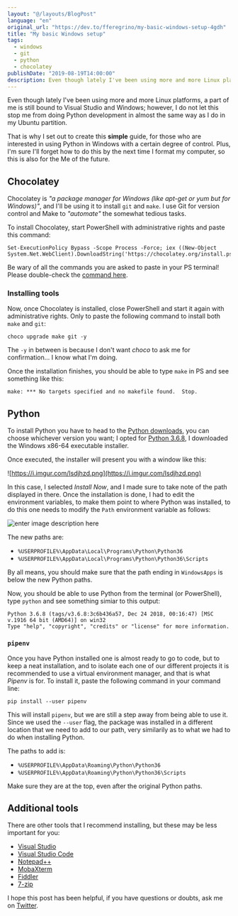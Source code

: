 ```yaml
---
layout: "@/layouts/BlogPost"
language: "en"
original_url: "https://dev.to/fferegrino/my-basic-windows-setup-4gdh"
title: "My basic Windows setup"
tags: 
  - windows
  - git
  - python
  - chocolatey
publishDate: "2019-08-19T14:00:00"
description: Even though lately I've been using more and more Linux platforms, a part of me is still bound to Visual Studio and Windows; however, I do not let this stop me from doing Python development in almost the same way as I do in my Ubuntu partition.
---
```


Even though lately I've been using more and more Linux platforms, a part of me is still bound to Visual Studio and Windows; however, I do not let this stop me from doing Python development in almost the same way as I do in my Ubuntu partition.  

That is why I set out to create this **simple** guide, for those who are interested in using Python in Windows with a certain degree of control. Plus, I'm sure I'll forget how to do this by the next time I format my computer, so this is also for the Me of the future.  

## Chocolatey  
Chocolatey is *"a package manager for Windows (like apt-get or yum but for Windows)"*, and I'll be using it to install `git` and `make`. I use Git for version control and Make to *"automate"* the somewhat tedious tasks.

To install Chocolatey, start PowerShell with administrative rights and paste this command:  
```shell  
Set-ExecutionPolicy Bypass -Scope Process -Force; iex ((New-Object System.Net.WebClient).DownloadString('https://chocolatey.org/install.ps1'))
```
Be wary of all the commands you are asked to paste in your PS terminal! Please double-check the [command here](https://chocolatey.org/docs/installation#install-with-powershellexe).  

### Installing tools  
Now, once Chocolatey is installed, close PowerShell and start it again with administrative rights. Only to paste the following command to install both `make` and `git`:  

```shell  
choco upgrade make git -y
```

The `-y` in between is because I don't want *choco* to ask me for confirmation... I know what I'm doing.

Once the installation finishes, you should be able to type `make` in PS and see something like this:  

```shell
make: *** No targets specified and no makefile found.  Stop.
```

## Python  
To install Python you have to head to the [Python downloads](https://www.python.org/downloads/), you can choose whichever version you want; I opted for [Python 3.6.8]([https://www.python.org/downloads/release/python-368/](https://www.python.org/downloads/release/python-368/)), I downloaded the Windows x86-64 executable installer.  

Once executed, the installer will present you with a window like this:    

![https://i.imgur.com/Isdjhzd.png](https://i.imgur.com/Isdjhzd.png)

In this case, I selected *Install Now*, and I made sure to take note of the path displayed in there. Once the installation is done, I had to edit the environment variables, to make them point to where Python was installed, to do this one needs to modify the `Path` environment variable as follows:  

![enter image description here](https://i.imgur.com/1WstUpH.png)

The new paths are:  

 - `%USERPROFILE%\AppData\Local\Programs\Python\Python36`
 - `%USERPROFILE%\AppData\Local\Programs\Python\Python36\Scripts`  

By all means, you should make sure that the path ending in `WindowsApps` is below the new Python paths.  

Now, you should be able to use Python from the terminal (or PowerShell), type `python` and see something simiar to this output:  

```shell
Python 3.6.8 (tags/v3.6.8:3c6b436a57, Dec 24 2018, 00:16:47) [MSC v.1916 64 bit (AMD64)] on win32
Type "help", "copyright", "credits" or "license" for more information.
```

### `pipenv`  
Once you have Python installed one is almost ready to go to code, but to keep a neat installation, and to isolate each one of our different projects it is recommended to use a virtual environment manager, and that is what *Pipenv* is for. To install it, paste the following command in your command line:

```shell  
pip install --user pipenv
```

This will install `pipenv`, but we are still a step away from being able to use it. Since we used the `--user` flag, the package was installed in a different location that we need to add to our path, very similarily as to what we had to do when installing Python.

The paths to add is:
 - `%USERPROFILE%\AppData\Roaming\Python\Python36`
 - `%USERPROFILE%\AppData\Roaming\Python\Python36\Scripts`

Make sure they are at the top, even after the original Python paths.  

## Additional tools  
There are other tools that I recommend installing, but these may be less important for you: 
 - [Visual Studio](https://visualstudio.microsoft.com/) 
 - [Visual Studio Code](https://code.visualstudio.com/)
 - [Notepad++](https://notepad-plus-plus.org/)  
 - [MobaXterm](https://mobaxterm.mobatek.net/) 
 - [Fiddler](https://www.telerik.com/fiddler)
 - [7-zip](https://www.7-zip.org/download.html)

I hope this post has been helpful, if you have questions or doubts, ask me on [Twitter](https://twitter.com/feregri_no).  
